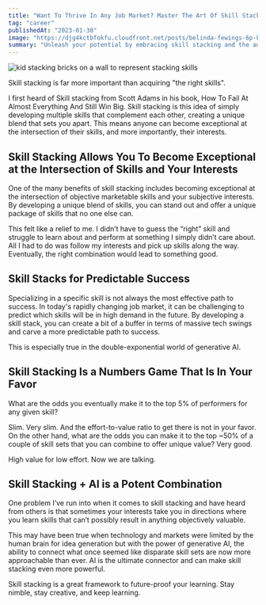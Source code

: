 ```yaml
---
title: "Want To Thrive In Any Job Market? Master The Art Of Skill Stacking"
tag: "career"
publishedAt: "2023-01-30"
image: "https://djg4kctbfokfu.cloudfront.net/posts/belinda-fewings-6p-ktxcbgnw-unsplash-scaled.jpeg"
summary: "Unleash your potential by embracing skill stacking and the advantages it brings. Combining a series of unique skill sets will set you apart from everyone else."
---
```


<Image
  src="https://djg4kctbfokfu.cloudfront.net/posts/belinda-fewings-6p-ktxcbgnw-unsplash-scaled.jpeg"
  alt="kid stacking bricks on a wall to represent stacking skills"
/>

Skill stacking is far more important than acquiring "the right skills".

I first heard of Skill stacking from Scott Adams in his book, How To Fail At Almost Everything And Still Win Big. Skill stacking is this idea of simply developing multiple skills that complement each other, creating a unique blend that sets you apart. This means anyone can become exceptional at the intersection of their skills, and more importantly, their interests.

## Skill Stacking Allows You To Become Exceptional at the Intersection of Skills and Your Interests

One of the many benefits of skill stacking includes becoming exceptional at the intersection of objective marketable skills and your subjective interests. By developing a unique blend of skills, you can stand out and offer a unique package of skills that no one else can.

This felt like a relief to me. I didn’t have to guess the “right” skill and struggle to learn about and perform at something I simply didn’t care about. All I had to do was follow my interests and pick up skills along the way. Eventually, the right combination would lead to something good.

## Skill Stacks for Predictable Success

Specializing in a specific skill is not always the most effective path to success. In today's rapidly changing job market, it can be challenging to predict which skills will be in high demand in the future. By developing a skill stack, you can create a bit of a buffer in terms of massive tech swings and carve a more predictable path to success.

This is especially true in the double-exponential world of generative AI.

## Skill Stacking Is a Numbers Game That Is In Your Favor

What are the odds you eventually make it to the top 5% of performers for any given skill?

Slim. Very slim. And the effort-to-value ratio to get there is not in your favor. On the other hand, what are the odds you can make it to the top ~50% of a couple of skill sets that you can combine to offer unique value? Very good.

High value for low effort. Now we are talking.

## Skill Stacking + AI is a Potent Combination

One problem I’ve run into when it comes to skill stacking and have heard from others is that sometimes your interests take you in directions where you learn skills that can’t possibly result in anything objectively valuable.

This may have been true when technology and markets were limited by the human brain for idea generation but with the power of generative AI, the ability to connect what once seemed like disparate skill sets are now more approachable than ever. AI is the ultimate connector and can make skill stacking even more powerful.

Skill stacking is a great framework to future-proof your learning. Stay nimble, stay creative, and keep learning.
